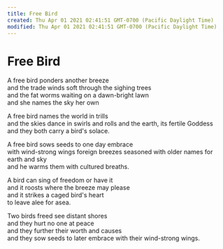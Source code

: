 ```yaml
---
title: Free Bird
created: Thu Apr 01 2021 02:41:51 GMT-0700 (Pacific Daylight Time)
modified: Thu Apr 01 2021 02:41:51 GMT-0700 (Pacific Daylight Time)
---
```

# Free Bird

A free bird ponders another breeze  
and the trade winds soft through the sighing trees  
and the fat worms waiting on a dawn-bright lawn  
and she names the sky her own

A free bird names the world in trills  
and the skies dance in swirls and rolls
and the earth, its fertile Goddess  
and they both carry a bird's solace.

A free bird sows seeds to one day embrace  
with wind-strong wings foreign breezes seasoned
with older names for earth and sky  
and he warms them with cultured breaths.

A bird can sing of freedom or have it  
and it roosts where the breeze may please  
and it strikes a caged bird's heart  
to leave alee for asea.

Two birds freed see distant shores  
and they hurt no one at peace  
and they further their worth and causes   
and they sow seeds to later embrace
with their wind-strong wings.



